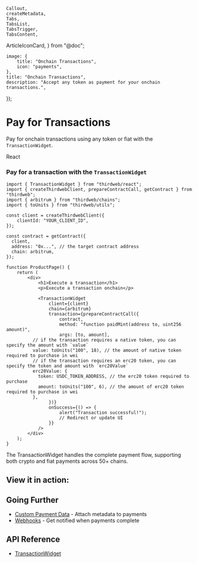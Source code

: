 	Callout,
	createMetadata,
	Tabs,
	TabsList,
	TabsTrigger,
	TabsContent,
  ArticleIconCard,
} from "@doc";

	image: {
		title: "Onchain Transactions",
		icon: "payments",
	},
	title: "Onchain Transactions",
	description: "Accept any token as payment for your onchain transactions.",
});

# Pay for Transactions

Pay for onchain transactions using any token or fiat with the `TransactionWidget`.

<Tabs defaultValue="react">
  <TabsList>
    <TabsTrigger value="react" className="flex items-center gap-2 [&>p]:mb-0">
      <ReactIcon className="w-4 h-4 mr-2" />
      React
    </TabsTrigger>
  </TabsList>

<TabsContent value="react">

### Pay for a transaction with the `TransactionWidget`

```tsx
import { TransactionWidget } from "thirdweb/react";
import { createThirdwebClient, prepareContractCall, getContract } from "thirdweb";
import { arbitrum } from "thirdweb/chains";
import { toUnits } from "thirdweb/utils";

const client = createThirdwebClient({
	clientId: "YOUR_CLIENT_ID",
});

const contract = getContract({
  client,
  address: "0x...", // the target contract address
  chain: arbitrum,
});

function ProductPage() {
	return (
		<div>
			<h1>Execute a transaction</h1>
			<p>Execute a transaction onchain</p>

			<TransactionWidget
				client={client}
				chain={arbitrum}
				transaction={prepareContractCall({
					contract,
					method: "function paidMint(address to, uint256 amount)",
					args: [to, amount],
          // if the transaction requires a native token, you can specify the amount with `value`
          value: toUnits("100", 18), // the amount of native token required to purchase in wei
          // if the transaction requires an erc20 token, you can specify the token and amount with `erc20Value`
          erc20Value: {
            token: USDC_TOKEN_ADDRESS, // the erc20 token required to purchase
            amount: toUnits("100", 6), // the amount of erc20 token required to purchase in wei
          },
				})}
				onSuccess={() => {
					alert("Transaction successful!");
					// Redirect or update UI
				}}
			/>
		</div>
	);
}
```

The TransactionWidget handles the complete payment flow, supporting both crypto and fiat payments across 50+ chains.

</TabsContent>
</Tabs>

## View it in action:  

<ArticleIconCard
  title="Pay for Transactions Live Demo"
  description="Pay for a transaction using the TransactionWidget"
  icon={ReactIcon}
  href="https://playground.thirdweb.com/connect/pay/transactions"
/>

## Going Further

- [Custom Payment Data](/payments/custom-data) - Attach metadata to payments
- [Webhooks](/payments/webhooks) - Get notified when payments complete

## API Reference

- [TransactionWidget](/references/typescript/v5/transactionwidget)

